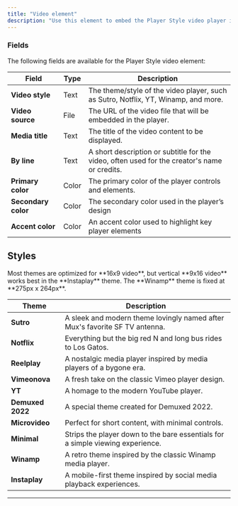```yaml
---
title: "Video element"
description: "Use this element to embed the Player Style video player in your Bubble app."
---
```



### Fields

The following fields are available for the Player Style video element:

| **Field**           | **Type** | **Description**                                                                              |
| ------------------- | -------- | -------------------------------------------------------------------------------------------- |
| **Video style**     | Text     | The theme/style of the video player, such as Sutro, Notflix, YT, Winamp, and more.           |
| **Video source**    | File     | The URL of the video file that will be embedded in the player.                               |
| **Media title**     | Text     | The title of the video content to be displayed.                                              |
| **By line**         | Text     | A short description or subtitle for the video, often used for the creator's name or credits. |
| **Primary color**   | Color    | The primary color of the player controls and elements.                                       |
| **Secondary color** | Color    | The secondary color used in the player’s design                                              |
| **Accent color**    | Color    | An accent color used to highlight key player elements                                        |

## Styles

<Note>
  Most themes are optimized for **16x9 video**, but vertical **9x16 video**
  works best in the **Instaplay** theme. The **Winamp** theme is fixed at
  **275px x 264px**.
</Note>

| **Theme**        | **Description**                                                                |
| ---------------- | ------------------------------------------------------------------------------ |
| **Sutro**        | A sleek and modern theme lovingly named after Mux's favorite SF TV antenna.    |
| **Notflix**      | Everything but the big red N and long bus rides to Los Gatos.                  |
| **Reelplay**     | A nostalgic media player inspired by media players of a bygone era.            |
| **Vimeonova**    | A fresh take on the classic Vimeo player design.                               |
| **YT**           | A homage to the modern YouTube player.                                         |
| **Demuxed 2022** | A special theme created for Demuxed 2022.                                      |
| **Microvideo**   | Perfect for short content, with minimal controls.                              |
| **Minimal**      | Strips the player down to the bare essentials for a simple viewing experience. |
| **Winamp**       | A retro theme inspired by the classic Winamp media player.                     |
| **Instaplay**    | A mobile-first theme inspired by social media playback experiences.            |

---

<playerStyleVideo />
